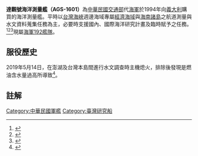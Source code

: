 {{refimprove|time=2013-06-10T08:14:52+00:00}}
{{軍艦模板
|名稱= [[File:Flag_of_the_Republic_of_China.svg|30px]]達觀號海洋測量艦
|圖片= [[File:ROCN_Ta_Kuan_(AGS-1601)_Shipped_at_Zuoying_Naval_Base_20151024a.jpg|300px]]
|照片說明= 
|圖片2= 
|照片說明2= 
|艦種= 海洋測量艦
|艦名= [[達觀山|達觀山]]
|擁有國= {{ROC}}
|艦級=
|代號= 
|前型=
|次型=
|同型=
|數量= 
|製造= {{ITA}} [[芬坎蒂尼集團|芬坎蒂尼集團]]
|下訂= 
|造價= 
|動工= 1994年4月8日安設龍骨
|下水= 1994年12月17日
|服役= 1995年9月7日交艦，<br />1995年9月26日成軍，<br />1996年3月1日納編服勤
|退役= 
|結局= 
|除籍= 
|狀態= {{Navy|ROC}}現役軍艦
|綽號=
|榮譽=
|排水= 
|標準= 
|空載= 
|滿載= 3,200噸
|長度= 93 公尺 （305呎） 
|闊度= 15.5 公尺 （50.85呎）
|型寬= 
|型深= 
|吃水= 5 公尺 （16.7呎）
|燃料=
|鍋爐=
|引擎= 柴油電動主機
|出力= 2,280匹馬力
|極速= 15.5節（29公里/小時）
|續航= 12節（22公里/小時）時<br />12,000浬（22,224公里）
|發電機= 
|電力輸出= 
|乘員= 不詳<br />艦長[[中校|中校]]編階
|飛行=
|艦載機= 
|裝備=Mk 36干擾彈發射器
|裝甲= 
|射控裝置=
|偵搜設備=
|電子設備=
|電戰系統=
|其它=
}}

'''達觀號海洋測量艦（AGS-1601）'''為[[中華民國交通部|中華民國交通部]]代[[中華民國海軍|海軍]]於1994年向[[義大利|義大利]]購買的海洋測量艦。平時以[[台灣海峽|台灣海峽]]週邊海域專屬[[經濟海域|經濟海域]]與[[海南諸島|海南諸島]]之航道測量與水文資料蒐集任務為主，必要時支援國內、國際海洋研究計畫及臨時賦予之任務。<ref>{{Cite web |url= http://navy.mnd.gov.tw/Publish.aspx?cnid=866&p=10166&Level=2 |title= 達觀軍艦-海洋測量艦 |date= 2013-04-29 |publisher= 中華民國海軍 |language= zh-tw |accessdate= 2013-06-10 |quote=  |archive-date= 2016-03-04 |archive-url= https://web.archive.org/web/20160304120022/http://navy.mnd.gov.tw/Publish.aspx?cnid=866&p=10166&Level=2 |dead-url= no }}</ref><ref>{{Cite web |url= http://60.250.180.26/taiwan/4518.html |title= 1601 達觀 |date=  |publisher= 中國軍艦博物館 |language= zh-tw |accessdate= 2013-06-10 |quote=  |archive-url= https://web.archive.org/web/20080926010419/http://60.250.180.26/taiwan/4518.html |archive-date= 2008-09-26 |dead-url= yes }}</ref><ref>{{Cite web |url= http://www.mdc.idv.tw/mdc/navy/rocnavy/AGS1601.htm |title= 台灣 達觀號海洋測量艦 AGS 1601 |date=  |publisher= MDC軍武狂人夢 |language= zh-tw |accessdate= 2013-06-10 |quote=  |archive-date= 2019-10-18 |archive-url= https://web.archive.org/web/20191018051959/http://www.mdc.idv.tw/mdc/navy/rocnavy/AGS1601.htm |dead-url= no }}</ref>現屬[[海軍192艦隊|海軍192艦隊]]。

== 服役歷史 ==
2019年5月14日，在澎湖及台灣本島間進行水文調查時主機熄火，排除後發現是燃油含水量過高所導致<ref>{{Cite web |url= https://tw.news.yahoo.com/%E6%B5%B7%E6%B8%AC%E8%88%B9-%E9%81%94%E8%A7%80%E8%89%A6-%E6%9B%BE%E5%A4%B1%E5%8E%BB%E5%8B%95%E5%8A%9B%E6%BC%82%E6%B5%81-%E6%B5%B7%E8%BB%8D-%E8%87%AA%E5%8A%9B%E9%A7%9B%E5%9B%9E-060047041.html |title= 海測船「達觀艦」曾失去動力漂流？海軍：自力駛回 |date= 2019年6月11日 |publisher= 今日新聞NOWnews 記者呂炯昌/ 台北報導 |language= zh-tw |accessdate= 2019-06-11 |quote=  |archive-date= 2019-06-12 |archive-url= https://web.archive.org/web/20190612132433/https://tw.news.yahoo.com/%E6%B5%B7%E6%B8%AC%E8%88%B9-%E9%81%94%E8%A7%80%E8%89%A6-%E6%9B%BE%E5%A4%B1%E5%8E%BB%E5%8B%95%E5%8A%9B%E6%BC%82%E6%B5%81-%E6%B5%B7%E8%BB%8D-%E8%87%AA%E5%8A%9B%E9%A7%9B%E5%9B%9E-060047041.html |dead-url= no }}</ref>。

==註解==
<references/>

{{中華民國軍事}}
{{中華民國海軍}} 
{{中華民國海軍艦艇}}

[[Category:中華民國軍艦|Category:中華民國軍艦]]
[[Category:臺灣研究船|Category:臺灣研究船]]